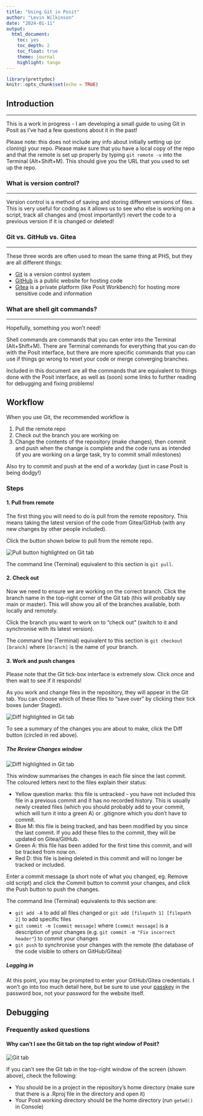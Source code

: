 ```yaml
---
title: "Using Git in Posit"
author: "Levin Wilkinson"
date: "2024-01-11"
output: 
  html_document:
    toc: yes
    toc_depth: 2
    toc_float: true
    theme: journal
    highlight: tango
---
```


```r
library(prettydoc)
knitr::opts_chunk$set(echo = TRUE)
```


## Introduction
___

This is a work in progress - I am developing a small guide to using Git in Posit
as I've had a few questions about it in the past!

Please note: this does not include any info about initially setting up (or
cloning) your repo. Please make sure that you have a local copy of the repo and
that the remote is set up properly by typing `git remote -v` into the Terminal
(Alt+Shift+M). This should give you the URL that you used to set up the repo.


### What is version control?
___

Version control is a method of saving and storing different versions of files.
This is very useful for coding as it allows us to see who else is working on a
script, track all changes and (most importantly!) revert the code to a previous
version if it is changed or deleted!


### Git vs. GitHub vs. Gitea
___

These three words are often used to mean the same thing at PHS, but they are all
different things:

* [Git](https://en.wikipedia.org/wiki/Git) is a version control system
* [GitHub](https://github.com/) is a public website for hosting code
* [Gitea](https://about.gitea.com/) is a private platform (like Posit Workbench)
for hosting more sensitive code and information


### What are shell git commands?
___

Hopefully, something you won't need!

Shell commands are commands that you can enter into the Terminal (Alt+Shift+M).
There are Terminal commands for everything that you can do with the Posit
interface, but there are more specific commands that you can use if things go
wrong to reset your code or merge converging branches.

Included in this document are all the commands that are equivalent to things
done with the Posit interface, as well as (soon) some links to further reading for
debugging and fixing problems!



## Workflow

When you use Git, the recommended workflow is

1. Pull the remote repo
2. Check out the branch you are working on
3. Change the contents of the repository (make changes), then commit and push
when the change is complete and the code runs as intended (if you are working on
a large task, try to commit small milestones)

Also try to commit and push at the end of a workday (just in case Posit is being
dodgy!)



### Steps

#### 1. Pull from remote

The first thing you will need to do is pull from the remote repository.
This means taking the latest version of the code from Gitea/GitHub (with any new
changes by other people included). 

Click the button shown below to pull from the remote repo.

![](/PHI_conf/SubstanceMisuse1/Topics/Naloxone/Publications/AnnualReport/20240220/Temp/LW/screenshot_pull.png "Pull button highlighted on Git tab")

The command line (Terminal) equivalent to this section is `git pull`.


#### 2. Check out

Now we need to ensure we are working on the correct branch. Click the branch
name in the top-right corner of the Git tab (this will probably say main or
master). This will show you all of the branches available, both locally and
remotely.

Click the branch you want to work on to "check out" (switch to it and
synchronise with its latest version).

<!-- Add a picture in here with the branch button highlighted on the Git tab -->

The command line (Terminal) equivalent to this section is `git checkout [branch]`
where `[branch]` is the name of your branch.


#### 3. Work and push changes

Please note that the Git tick-box interface is extremely slow. Click once and
then wait to see if it responds!

As you work and change files in the repository, they will appear in the Git tab.
You can choose which of these files to "save over" by clicking their tick boxes
(under Staged).

![](/PHI_conf/SubstanceMisuse1/Topics/Naloxone/Publications/AnnualReport/20240220/Temp/LW/screenshot_diff.png "Diff highlighted in Git tab")

To see a summary of the changes you are about to make, click the Diff button
(circled in red above).


##### The Review Changes window

![](/PHI_conf/SubstanceMisuse1/Topics/Naloxone/Publications/AnnualReport/20240220/Temp/LW/screenshot_diff_window.png "Diff highlighted in Git tab")

This window summarises the changes in each file since the last commit. The
coloured letters next to the files explain their status:

* Yellow question marks: this file is untracked - you have not included this
file in a previous commit and it has no recorded history. This is usually newly
created files (which you should probably add to your commit, which will turn it
into a green A) or .gitignore which you don't have to commit. 
* Blue M: this file is being tracked, and has been modified by you since the
last commit. If you add these files to the commit, they will be updated on
Gitea/GitHub.
* Green A: this file has been added for the first time this commit, and will be
tracked from now on.
* Red D: this file is being deleted in this commit and will no longer be tracked
or included.

Enter a commit message (a short note of what you changed, eg. Remove old script)
and click the Commit button to commit your changes, and click the Push button to
push the changes.


The command line (Terminal) equivalents to this section are:

* `git add -A` to add all files changed or `git add [filepath 1] [filepath 2]`
to add specific files
* `git commit -m [commit message]` where `[commit message]` is a description of
your changes (e.g. `git commit -m "Fix incorrect header"`) to commit your
changes
* `git push` to synchronise your changes with the remote (the database of the
code visible to others on GitHub/Gitea)



##### Logging in

At this point, you may be prompted to enter your GitHub/Gitea credentials. I
won't go into too much detail here, but be sure to use your [passkey](https://docs.github.com/en/authentication/authenticating-with-a-passkey/about-passkeys)
in the password box, not your password for the website itself.


## Debugging

### Frequently asked questions

#### Why can't I see the Git tab on the top right window of Posit?

![](/PHI_conf/SubstanceMisuse1/Topics/Naloxone/Publications/AnnualReport/20240220/Temp/LW/screenshot.png "Git tab")

If you can't see the Git tab in the top-right window of the screen (shown
above), check the following:

* You should be in a project in the repository's home directory (make sure that
there is a .Rproj file in the directory and open it)
* Your Posit working directory should be the home directory (run `getwd()` in
Console)

